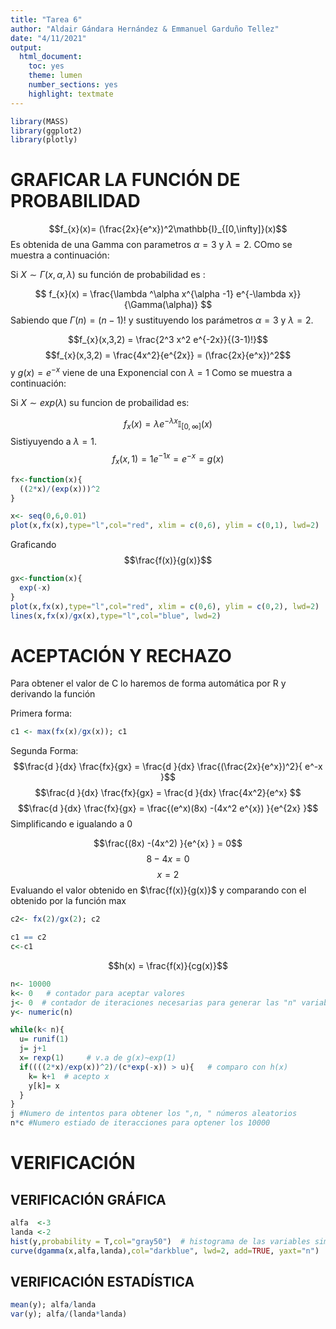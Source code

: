 ---
title: "Tarea 6"
author: "Aldair Gándara Hernández & Emmanuel Garduño Tellez"
date: "4/11/2021"
output: 
  html_document: 
    toc: yes
    theme: lumen
    number_sections: yes
    highlight: textmate
---

```{r}
library(MASS)
library(ggplot2)
library(plotly)

```

# GRAFICAR LA FUNCIÓN DE PROBABILIDAD

$$f_{x}(x)=  (\frac{2x}{e^x})^2\mathbb{I}_{[0,\infty]}(x)$$
Es obtenida de una Gamma con parametros $\alpha =3$ y $\lambda =2$. COmo se muestra a continuación:

Si $X \sim \Gamma(x, \alpha, \lambda)$ su función de probabilidad es :

$$ f_{x}(x) = \frac{\lambda ^\alpha x^{\alpha -1} e^{-\lambda x}}{\Gamma(\alpha)} $$
Sabiendo que $\Gamma(n)=(n-1)!$ y sustituyendo los parámetros $\alpha =3$ y $\lambda =2$.

$$f_{x}(x,3,2) = \frac{2^3 x^2 e^{-2x}}{(3-1)!}$$
$$f_{x}(x,3,2) =  \frac{4x^2}{e^{2x}}  = (\frac{2x}{e^x})^2$$
y $g(x) = e^{-x}$ viene de una Exponencial con $\lambda=1$ Como se muestra a continuación:

Si $X \sim exp(\lambda)$ su funcion de probailidad es:

$$ f_x(x) = \lambda e^{-\lambda x}\mathbb{I}_{[0,\infty]}(x)$$
Sistiyuyendo a $\lambda=1$.
$$ f_x(x,1) = 1e^{-1 x}=e^{- x}=g(x)$$


```{r}
fx<-function(x){
  ((2*x)/(exp(x)))^2
}

x<- seq(0,6,0.01)
plot(x,fx(x),type="l",col="red", xlim = c(0,6), ylim = c(0,1), lwd=2)


```

Graficando $$\frac{f(x)}{g(x)}$$
```{r}
gx<-function(x){
  exp(-x)
}
plot(x,fx(x),type="l",col="red", xlim = c(0,6), ylim = c(0,2), lwd=2)
lines(x,fx(x)/gx(x),type="l",col="blue", lwd=2)

```

# ACEPTACIÓN Y RECHAZO

Para obtener el valor de C lo haremos de forma automática por R y derivando la función

Primera forma:
```{r}

c1 <- max(fx(x)/gx(x)); c1

```
Segunda Forma:
$$\frac{d }{dx} \frac{fx}{gx}  = \frac{d }{dx} \frac{(\frac{2x}{e^x})^2}{ e^-x }$$
$$\frac{d }{dx} \frac{fx}{gx}  = \frac{d }{dx} \frac{4x^2}{e^x} $$
$$\frac{d }{dx} \frac{fx}{gx} = \frac{(e^x)(8x) -(4x^2 e^{x}) }{e^{2x} }$$
Simplificando e igualando a 0

$$\frac{(8x) -(4x^2)  }{e^{x} } = 0$$
$$ 8-4x=0$$
$$x=2$$
Evaluando el valor obtenido en $\frac{f(x)}{g(x)}$ y comparando con el obtenido por la función max

```{r}

c2<- fx(2)/gx(2); c2

c1 == c2
c<-c1
```
$$h(x) = \frac{f(x)}{cg(x)}$$

```{r}

n<- 10000
k<- 0   # contador para aceptar valores
j<- 0  # contador de iteraciones necesarias para generar las "n" variables
y<- numeric(n)

while(k< n){
  u= runif(1)
  j= j+1  
  x= rexp(1)     # v.a de g(x)~exp(1)
  if((((2*x)/exp(x))^2)/(c*exp(-x)) > u){   # comparo con h(x)
    k= k+1  # acepto x
    y[k]= x   
  }    
}		
j #Numero de intentos para obtener los ",n, " números aleatorios
n*c #Numero estiado de iteracciones para optener los 10000
```

# VERIFICACIÓN

## VERIFICACIÓN GRÁFICA

```{r}

alfa  <-3
landa <-2
hist(y,probability = T,col="gray50")  # histograma de las variables simuladas
curve(dgamma(x,alfa,landa),col="darkblue", lwd=2, add=TRUE, yaxt="n")   # curva teorica

```

## VERIFICACIÓN ESTADÍSTICA

```{r}

mean(y); alfa/landa   
var(y); alfa/(landa*landa)   
```


